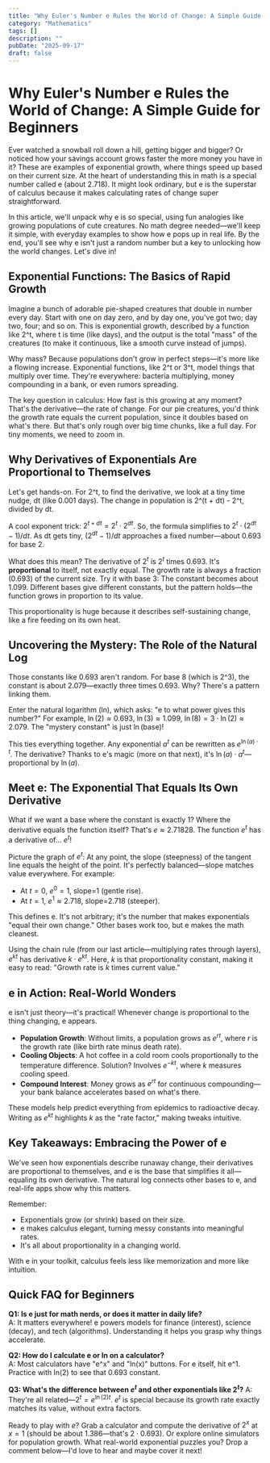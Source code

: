 ```yaml
---
title: "Why Euler's Number e Rules the World of Change: A Simple Guide for Beginners"
category: "Mathematics"
tags: []
description: ""
pubDate: "2025-09-17"
draft: false
---
```


# Why Euler's Number e Rules the World of Change: A Simple Guide for Beginners

Ever watched a snowball roll down a hill, getting bigger and bigger? Or noticed how your savings account grows faster the more money you have in it? These are examples of exponential growth, where things speed up based on their current size. At the heart of understanding this in math is a special number called e (about 2.718). It might look ordinary, but e is the superstar of calculus because it makes calculating rates of change super straightforward.

In this article, we'll unpack why e is so special, using fun analogies like growing populations of cute creatures. No math degree needed—we'll keep it simple, with everyday examples to show how e pops up in real life. By the end, you'll see why e isn't just a random number but a key to unlocking how the world changes. Let's dive in!

## Exponential Functions: The Basics of Rapid Growth

Imagine a bunch of adorable pie-shaped creatures that double in number every day. Start with one on day zero, and by day one, you've got two; day two, four; and so on. This is exponential growth, described by a function like 2^t, where t is time (like days), and the output is the total "mass" of the creatures (to make it continuous, like a smooth curve instead of jumps).

Why mass? Because populations don't grow in perfect steps—it's more like a flowing increase. Exponential functions, like 2^t or 3^t, model things that multiply over time. They're everywhere: bacteria multiplying, money compounding in a bank, or even rumors spreading.

The key question in calculus: How fast is this growing at any moment? That's the derivative—the rate of change. For our pie creatures, you'd think the growth rate equals the current population, since it doubles based on what's there. But that's only rough over big time chunks, like a full day. For tiny moments, we need to zoom in.

## Why Derivatives of Exponentials Are Proportional to Themselves

Let's get hands-on. For 2^t, to find the derivative, we look at a tiny time nudge, dt (like 0.001 days). The change in population is 2^(t + dt) - 2^t, divided by dt.

A cool exponent trick: $2^{t + dt} = 2^t \cdot 2^{dt}$. So, the formula simplifies to $2^t \cdot (2^{dt} - 1)/dt$. As dt gets tiny, $(2^{dt} - 1)/dt$ approaches a fixed number—about 0.693 for base 2.

What does this mean? The derivative of $2^t$ is $2^t$ times 0.693. It's **proportional** to itself, not exactly equal. The growth rate is always a fraction (0.693) of the current size. Try it with base 3: The constant becomes about 1.099. Different bases give different constants, but the pattern holds—the function grows in proportion to its value.

This proportionality is huge because it describes self-sustaining change, like a fire feeding on its own heat.

## Uncovering the Mystery: The Role of the Natural Log

Those constants like 0.693 aren't random. For base 8 (which is 2^3), the constant is about 2.079—exactly three times 0.693. Why? There's a pattern linking them.

Enter the natural logarithm (ln), which asks: "e to what power gives this number?" For example, $\ln(2) \approx 0.693$, $\ln(3) \approx 1.099$, $\ln(8) = 3 \cdot \ln(2) \approx 2.079$. The "mystery constant" is just $\ln$(base)!

This ties everything together. Any exponential $a^t$ can be rewritten as $e^{\ln(a) \cdot t}$. The derivative? Thanks to e's magic (more on that next), it's $\ln(a) \cdot a^t$—proportional by $\ln(a)$.

## Meet e: The Exponential That Equals Its Own Derivative

What if we want a base where the constant is exactly 1? Where the derivative equals the function itself? That's $e \approx 2.71828$. The function $e^t$ has a derivative of... $e^t$!

Picture the graph of $e^t$: At any point, the slope (steepness) of the tangent line equals the height of the point. It's perfectly balanced—slope matches value everywhere. For example:

- At $t=0$, $e^0=1$, slope=1 (gentle rise).
- At $t=1$, $e^1\approx 2.718$, slope=2.718 (steeper).

This defines e. It's not arbitrary; it's the number that makes exponentials "equal their own change." Other bases work too, but e makes the math cleanest.

Using the chain rule (from our last article—multiplying rates through layers), $e^{k t}$ has derivative $k \cdot e^{k t}$. Here, $k$ is that proportionality constant, making it easy to read: "Growth rate is $k$ times current value."

## e in Action: Real-World Wonders

e isn't just theory—it's practical! Whenever change is proportional to the thing changing, e appears.

- **Population Growth**: Without limits, a population grows as $e^{r t}$, where $r$ is the growth rate (like birth rate minus death rate).
- **Cooling Objects**: A hot coffee in a cold room cools proportionally to the temperature difference. Solution? Involves $e^{-k t}$, where $k$ measures cooling speed.
- **Compound Interest**: Money grows as $e^{r t}$ for continuous compounding—your bank balance accelerates based on what's there.

These models help predict everything from epidemics to radioactive decay. Writing as $e^{k t}$ highlights $k$ as the "rate factor," making tweaks intuitive.

## Key Takeaways: Embracing the Power of e

We've seen how exponentials describe runaway change, their derivatives are proportional to themselves, and e is the base that simplifies it all—equaling its own derivative. The natural log connects other bases to e, and real-life apps show why this matters.

Remember:

- Exponentials grow (or shrink) based on their size.
- e makes calculus elegant, turning messy constants into meaningful rates.
- It's all about proportionality in a changing world.

With e in your toolkit, calculus feels less like memorization and more like intuition.

## Quick FAQ for Beginners

**Q1: Is e just for math nerds, or does it matter in daily life?**  
A: It matters everywhere! e powers models for finance (interest), science (decay), and tech (algorithms). Understanding it helps you grasp why things accelerate.

**Q2: How do I calculate e or ln on a calculator?**  
A: Most calculators have "e^x" and "ln(x)" buttons. For e itself, hit e^1. Practice with ln(2) to see that 0.693 constant.

**Q3: What's the difference between $e^t$ and other exponentials like $2^t$?**
A: They're all related—$2^t = e^{\ln(2) t}$. $e^t$ is special because its growth rate exactly matches its value, without extra factors.

Ready to play with $e$? Grab a calculator and compute the derivative of $2^x$ at $x=1$ (should be about 1.386—that's $2 \cdot 0.693$). Or explore online simulators for population growth. What real-world exponential puzzles you? Drop a comment below—I'd love to hear and maybe cover it next!
